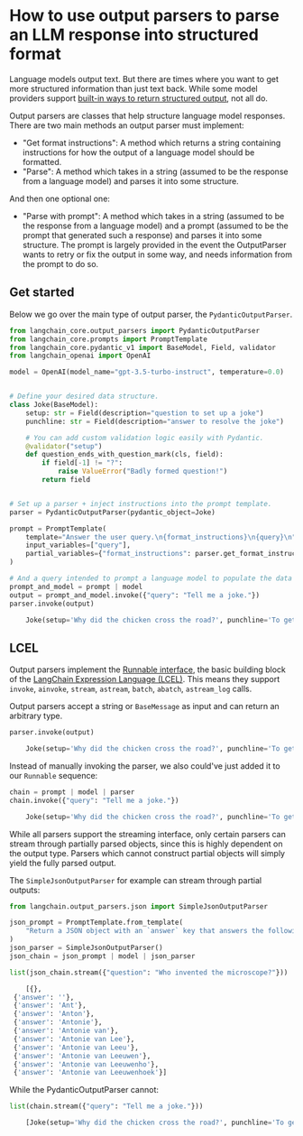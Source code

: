 # How to use output parsers to parse an LLM response into structured format

Language models output text. But there are times where you want to get more structured information than just text back. While some model providers support [built-in ways to return structured output](/docs/how_to/structured_output), not all do.

Output parsers are classes that help structure language model responses. There are two main methods an output parser must implement:

- "Get format instructions": A method which returns a string containing instructions for how the output of a language model should be formatted.
- "Parse": A method which takes in a string (assumed to be the response from a language model) and parses it into some structure.

And then one optional one:

- "Parse with prompt": A method which takes in a string (assumed to be the response from a language model) and a prompt (assumed to be the prompt that generated such a response) and parses it into some structure. The prompt is largely provided in the event the OutputParser wants to retry or fix the output in some way, and needs information from the prompt to do so.

## Get started

Below we go over the main type of output parser, the `PydanticOutputParser`.

```python
from langchain_core.output_parsers import PydanticOutputParser
from langchain_core.prompts import PromptTemplate
from langchain_core.pydantic_v1 import BaseModel, Field, validator
from langchain_openai import OpenAI

model = OpenAI(model_name="gpt-3.5-turbo-instruct", temperature=0.0)


# Define your desired data structure.
class Joke(BaseModel):
    setup: str = Field(description="question to set up a joke")
    punchline: str = Field(description="answer to resolve the joke")

    # You can add custom validation logic easily with Pydantic.
    @validator("setup")
    def question_ends_with_question_mark(cls, field):
        if field[-1] != "?":
            raise ValueError("Badly formed question!")
        return field


# Set up a parser + inject instructions into the prompt template.
parser = PydanticOutputParser(pydantic_object=Joke)

prompt = PromptTemplate(
    template="Answer the user query.\n{format_instructions}\n{query}\n",
    input_variables=["query"],
    partial_variables={"format_instructions": parser.get_format_instructions()},
)

# And a query intended to prompt a language model to populate the data structure.
prompt_and_model = prompt | model
output = prompt_and_model.invoke({"query": "Tell me a joke."})
parser.invoke(output)
```


<CodeOutputBlock lang="python">

```python
    Joke(setup='Why did the chicken cross the road?', punchline='To get to the other side!')
```

</CodeOutputBlock>

## LCEL

Output parsers implement the [Runnable interface](/docs/concepts#interface), the basic building block of the [LangChain Expression Language (LCEL)](/docs/concepts#langchain-expression-language). This means they support `invoke`, `ainvoke`, `stream`, `astream`, `batch`, `abatch`, `astream_log` calls.

Output parsers accept a string or `BaseMessage` as input and can return an arbitrary type.

```python
parser.invoke(output)
```


<CodeOutputBlock lang="python">

```python
    Joke(setup='Why did the chicken cross the road?', punchline='To get to the other side!')
```

</CodeOutputBlock>

Instead of manually invoking the parser, we also could've just added it to our `Runnable` sequence:

```python
chain = prompt | model | parser
chain.invoke({"query": "Tell me a joke."})
```


<CodeOutputBlock lang="python">

```python
    Joke(setup='Why did the chicken cross the road?', punchline='To get to the other side!')
```

</CodeOutputBlock>

While all parsers support the streaming interface, only certain parsers can stream through partially parsed objects, since this is highly dependent on the output type. Parsers which cannot construct partial objects will simply yield the fully parsed output.

The `SimpleJsonOutputParser` for example can stream through partial outputs:

```python
from langchain.output_parsers.json import SimpleJsonOutputParser

json_prompt = PromptTemplate.from_template(
    "Return a JSON object with an `answer` key that answers the following question: {question}"
)
json_parser = SimpleJsonOutputParser()
json_chain = json_prompt | model | json_parser
```


```python
list(json_chain.stream({"question": "Who invented the microscope?"}))
```


<CodeOutputBlock lang="python">

```python
    [{},
 {'answer': ''},
 {'answer': 'Ant'},
 {'answer': 'Anton'},
 {'answer': 'Antonie'},
 {'answer': 'Antonie van'},
 {'answer': 'Antonie van Lee'},
 {'answer': 'Antonie van Leeu'},
 {'answer': 'Antonie van Leeuwen'},
 {'answer': 'Antonie van Leeuwenho'},
 {'answer': 'Antonie van Leeuwenhoek'}]
```

</CodeOutputBlock>

While the PydanticOutputParser cannot:

```python
list(chain.stream({"query": "Tell me a joke."}))
```


<CodeOutputBlock lang="python">

```python
    [Joke(setup='Why did the chicken cross the road?', punchline='To get to the other side!')]
```

</CodeOutputBlock>
